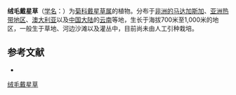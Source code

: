{{Speciesbox
| name = 绒毛戴星草
| status = 
| status_system = 
| image =
| genus = Sphaeranthus
| species = indicus
| authority = L.
}}

'''绒毛戴星草'''（[[学名|学名]]：{{lang|la|''Sphaeranthus indicus''}}）为[[菊科|菊科]][[戴星草属|戴星草属]]的植物。分布于[[非洲的马达加斯加|非洲的马达加斯加]]、[[亚洲热带地区|亚洲热带地区]]、[[澳大利亚|澳大利亚]]以及[[中国大陆|中国大陆]]的[[云南|云南]]等地，生长于海拔700米至1,000米的地区，一般生于草地、河边沙滩以及灌丛中，目前尚未由人工引种栽培。

== 参考文献 ==
<div class="references-small">
* {{cite web| url =http://www.bioinfo.cn/db05/KmzwSpecies.php?action=view&id=4772| title =绒毛戴星草| work =《中国高等植物数据库全库》| publisher =中国科学院微生物研究所| author =昆明植物研究所| accessdate =2009-02-25| deadurl =yes| archiveurl =https://web.archive.org/web/20160305045458/http://www.bioinfo.cn/db05/KmzwSpecies.php?action=view&id=4772| archivedate =2016-03-05}}
</div>
{{Taxonbar|from=Q15231437}}

[[Category:戴星草属|绒毛戴星草]]


{{植物小作品}}